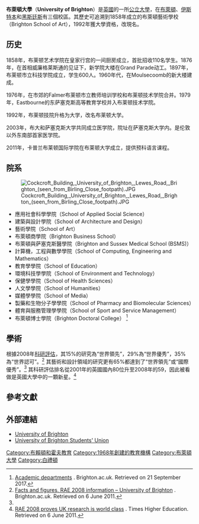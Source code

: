 {{Infobox university
| name = University of Brighton
| latin_name =
| SealImage = University of Brighton logo.svg
| image = Royal pavilion.jpg
| image_size = 200px
| caption =
| motto =
| established = 1858年，Brighton School of Art
| endowment = £40萬<ref>[http://www.brighton.ac.uk/annualreport University of Brighton Annual Report 2009/2010] {{webarchive|url=https://web.archive.org/web/20140302120505/http://www.brighton.ac.uk/annualreport/ |date=2014-03-02 }}. Brighton.ac.uk. Retrieved on 15 September 2011.</ref>
| staff = 2,600<ref>[http://www.bton.ac.uk/aboutus/ About us – University of Brighton] {{Wayback|url=http://www.bton.ac.uk/aboutus/ |date=20111105235849 }}. Bton.ac.uk. Retrieved on 13 September 2011.</ref>
| faculty =
| chancellor =
| vice_chancellor = Professor Debra Humphris
| head_label =
| head =

| students = {{HESA student population|INSTID=0051}}（{{HESA year}}）<ref name="HESA citation">{{HESA citation}}</ref>
| undergrad = {{HESA undergraduate population|INSTID=0051}}（{{HESA year}}）<ref name="HESA citation"/>
| postgrad = {{HESA postgraduate population|INSTID=0051}}（{{HESA year}}）<ref name="HESA citation"/>
| city = [[布萊頓|布萊頓]]，[[伊斯特本|伊斯特本]]，[[黑斯廷斯|黑斯廷斯]]
| state =
| country = 英格蘭
| campus =
| colours =
| mascot =
| nickname =
| affiliations =
| footnotes =
| website = {{url|http://www.brighton.ac.uk}}
| logo =
}}

'''布萊頓大學'''（'''University of Brighton'''）是[[英國|英國]]的一所[[公立大學|公立大學]]，在[[布萊頓|布萊頓]]、[[伊斯特本|伊斯特本]]和[[黑斯廷斯|黑斯廷斯]]有三個校區。其歷史可追溯到1858年成立的布萊頓藝術學校（Brighton School of Art），1992年獲大學資格，改現名。

== 历史 ==
1858年，布莱顿艺术学院在皇家行宫的一间厨房成立，首批招收110名学生。1876年，在首相威廉格莱斯通的见证下，新学院大楼在Grand Parade动工。1897年，布莱顿市立科技学院成立，学生600人。1960年代，在Moulsecoomb的新大楼建成。

1976年，在市郊的Falmer布莱顿市立教师培训学校和布莱顿技术学院合并。1979年，Eastbourne的东萨塞克斯高等教育学校并入布莱顿技术学院。

1992年，布莱顿技院升格为大学，改名布莱顿大学。

2003年，布大和萨塞克斯大学共同成立医学院，院址在萨塞克斯大学内。是伦敦以外东南部首家医学院。

2011年，卡普兰布莱顿国际学院在布莱顿大学成立，提供预科语言课程。

== 院系 ==
[[File:Cockcroft_Building,_University_of_Brighton,_Lewes_Road,_Brighton_(seen_from_Birling_Close_footpath).JPG|thumb]]
* 應用社會科學學院（School of Applied Social Science）
* 建築與設計學院（School of Architecture and Design）
* 藝術學院（School of Art）
* 布萊頓商學院（Brighton Business School）
* 布萊頓與萨塞克斯醫學院（Brighton and Sussex Medical School (BSMS)）
* 計算機，工程與數學學院（School of Computing, Engineering and Mathematics）
* 教育學學院（School of Education）
* 環境科技學學院（School of Environment and Technology）
* 保健學學院（School of Health Sciences）
* 人文學學院（School of Humanities）
* 媒體學學院（School of Media）
* 製藥和生物分子學學院（School of Pharmacy and Biomolecular Sciences）
* 體育與服務管理學學院（School of Sport and Service Management）
* 布萊頓博士學院（Brighton Doctoral College） <ref>[https://www.brighton.ac.uk/about-us/contact-us/academic-departments/index.aspx Academic departments] {{Wayback|url=https://www.brighton.ac.uk/about-us/contact-us/academic-departments/index.aspx |date=20170701075109 }}. Brighton.ac.uk. Retrieved on 21 September 2017.</ref>

== 學術 ==

{{Infobox UK university rankings
| ARWU_N =
| ARWU_W =
| QS_N =
| QS_W = 801-1000
| THE_N = 
| THE_W = 601-800
| LINE_1 = 0
| Complete = 112
| The_Guardian = 102
| Times/Sunday_Times = 120
}}
根據2008年[[科研評估|科研評估]]，其15%的研究為“世界領先”，29%為“世界優秀”，35%為“世界認可”。<ref name="ReferenceA">[http://www.brighton.ac.uk/aboutus/facts/rae.php?PageId=702 Facts and figures, RAE 2008 information – University of Brighton] {{webarchive|url=https://web.archive.org/web/20101022003504/http://www.brighton.ac.uk/aboutus/facts/rae.php?PageId=702 |date=2010-10-22 }}. Brighton.ac.uk. Retrieved on 6 June 2011.</ref> 其藝術和設計領域的研究更有65%都達到了“世界領先”或“國際優秀”。<ref name="ReferenceA"/> 其科研評估排名從2001年的英國國內80位升至2008年的59，因此被看做是英國大學中的一顆新星。<ref>[http://www.timeshighereducation.co.uk/story.asp?storycode=404780 RAE 2008 proves UK research is world class] {{Wayback|url=http://www.timeshighereducation.co.uk/story.asp?storycode=404780 |date=20120902085622 }}. Times Higher Education. Retrieved on 6 June 2011.</ref>

== 參考文獻 ==
{{reflist|35em}}

== 外部連結 ==

* [http://www.brighton.ac.uk/ University of Brighton] {{Wayback|url=http://www.brighton.ac.uk/ |date=20131129174917 }}
* [http://www.ubsu.net/ University of Brighton Students' Union] {{Wayback|url=http://www.ubsu.net/ |date=20090318144125 }}

{{Universities in the United Kingdom}}

{{DEFAULTSORT:University Of Brighton}}

[[Category:布賴頓和霍夫教育|Category:布賴頓和霍夫教育]]
[[Category:1968年創建的教育機構|Category:1968年創建的教育機構]]
[[Category:布萊頓大學|Category:布萊頓大學]]
[[Category:白禮頓|Category:白禮頓]]
